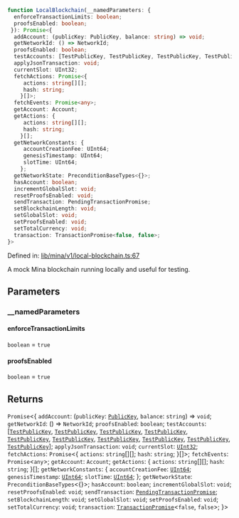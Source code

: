 ```ts
function LocalBlockchain(__namedParameters: {
  enforceTransactionLimits: boolean;
  proofsEnabled: boolean;
 }): Promise<{
  addAccount: (publicKey: PublicKey, balance: string) => void;
  getNetworkId: () => NetworkId;
  proofsEnabled: boolean;
  testAccounts: [TestPublicKey, TestPublicKey, TestPublicKey, TestPublicKey, TestPublicKey, TestPublicKey, TestPublicKey, TestPublicKey, TestPublicKey, TestPublicKey];
  applyJsonTransaction: void;
  currentSlot: UInt32;
  fetchActions: Promise<{
     actions: string[][];
     hash: string;
    }[]>;
  fetchEvents: Promise<any>;
  getAccount: Account;
  getActions: {
     actions: string[][];
     hash: string;
    }[];
  getNetworkConstants: {
     accountCreationFee: UInt64;
     genesisTimestamp: UInt64;
     slotTime: UInt64;
    };
  getNetworkState: PreconditionBaseTypes<{}>;
  hasAccount: boolean;
  incrementGlobalSlot: void;
  resetProofsEnabled: void;
  sendTransaction: PendingTransactionPromise;
  setBlockchainLength: void;
  setGlobalSlot: void;
  setProofsEnabled: void;
  setTotalCurrency: void;
  transaction: TransactionPromise<false, false>;
}>
```

Defined in: [lib/mina/v1/local-blockchain.ts:67](https://github.com/o1-labs/o1js/blob/df1ff77af12d7cbbed4a6167f02815fad4f0dceb/src/lib/mina/v1/local-blockchain.ts#L67)

A mock Mina blockchain running locally and useful for testing.

## Parameters

### \_\_namedParameters

#### enforceTransactionLimits

`boolean` = `true`

#### proofsEnabled

`boolean` = `true`

## Returns

`Promise`\<\{
  `addAccount`: (`publicKey`: [`PublicKey`](../../../classes/PublicKey.mdx), `balance`: `string`) => `void`;
  `getNetworkId`: () => `NetworkId`;
  `proofsEnabled`: `boolean`;
  `testAccounts`: \[[`TestPublicKey`](../type-aliases/TestPublicKey.mdx), [`TestPublicKey`](../type-aliases/TestPublicKey.mdx), [`TestPublicKey`](../type-aliases/TestPublicKey.mdx), [`TestPublicKey`](../type-aliases/TestPublicKey.mdx), [`TestPublicKey`](../type-aliases/TestPublicKey.mdx), [`TestPublicKey`](../type-aliases/TestPublicKey.mdx), [`TestPublicKey`](../type-aliases/TestPublicKey.mdx), [`TestPublicKey`](../type-aliases/TestPublicKey.mdx), [`TestPublicKey`](../type-aliases/TestPublicKey.mdx), [`TestPublicKey`](../type-aliases/TestPublicKey.mdx)\];
  `applyJsonTransaction`: `void`;
  `currentSlot`: [`UInt32`](../../../classes/UInt32.mdx);
  `fetchActions`: `Promise`\<\{
     `actions`: `string`[][];
     `hash`: `string`;
    \}[]\>;
  `fetchEvents`: `Promise`\<`any`\>;
  `getAccount`: `Account`;
  `getActions`: \{
     `actions`: `string`[][];
     `hash`: `string`;
    \}[];
  `getNetworkConstants`: \{
     `accountCreationFee`: [`UInt64`](../../../classes/UInt64.mdx);
     `genesisTimestamp`: [`UInt64`](../../../classes/UInt64.mdx);
     `slotTime`: [`UInt64`](../../../classes/UInt64.mdx);
    \};
  `getNetworkState`: `PreconditionBaseTypes`\<\{\}\>;
  `hasAccount`: `boolean`;
  `incrementGlobalSlot`: `void`;
  `resetProofsEnabled`: `void`;
  `sendTransaction`: [`PendingTransactionPromise`](../type-aliases/PendingTransactionPromise.mdx);
  `setBlockchainLength`: `void`;
  `setGlobalSlot`: `void`;
  `setProofsEnabled`: `void`;
  `setTotalCurrency`: `void`;
  `transaction`: [`TransactionPromise`](../../../type-aliases/TransactionPromise.mdx)\<`false`, `false`\>;
 \}\>
